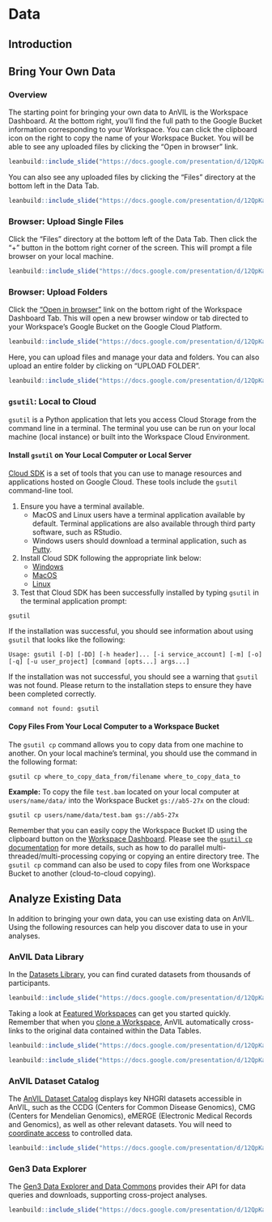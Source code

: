 # Data

## Introduction {#introduction-data}

<!------------------------------------------>

## Bring Your Own Data

### Overview {#bring-data-overview}

The starting point for bringing your own data to AnVIL is the Workspace Dashboard. At the bottom right, you'll find the full path to the Google Bucket information corresponding to your Workspace. You can click the clipboard icon on the right to copy the name of your Workspace Bucket. You will be able to see any uploaded files by clicking the "Open in browser" link.

```r
leanbuild::include_slide("https://docs.google.com/presentation/d/12QpKaLfqNHPgvF5JJyNNGOEEtkwY1exmRAUeK1BsEG8/edit#slide=id.gf5172664d7_0_142")
```

You can also see any uploaded files by clicking the "Files" directory at the bottom left in the Data Tab.

```r
leanbuild::include_slide("https://docs.google.com/presentation/d/12QpKaLfqNHPgvF5JJyNNGOEEtkwY1exmRAUeK1BsEG8/edit#slide=id.gf55fadc51c_0_3")
```

### Browser: Upload Single Files

Click the "Files" directory at the bottom left of the Data Tab. Then click the "+" button in the bottom right corner of the screen. This will prompt a file browser on your local machine.

```r
leanbuild::include_slide("https://docs.google.com/presentation/d/12QpKaLfqNHPgvF5JJyNNGOEEtkwY1exmRAUeK1BsEG8/edit#slide=id.gf55fadc51c_0_12")
```

### Browser: Upload Folders

Click the ["Open in browser"](#bring-data-overview) link on the bottom right of the Workspace Dashboard Tab. This will open a new browser window or tab directed to your Workspace's Google Bucket on the Google Cloud Platform. 

```r
leanbuild::include_slide("https://docs.google.com/presentation/d/12QpKaLfqNHPgvF5JJyNNGOEEtkwY1exmRAUeK1BsEG8/edit#slide=id.gf57004a098_0_1")
```

Here, you can upload files and manage your data and folders. You can also upload an entire folder by clicking on "UPLOAD FOLDER".

```r
leanbuild::include_slide("https://docs.google.com/presentation/d/12QpKaLfqNHPgvF5JJyNNGOEEtkwY1exmRAUeK1BsEG8/edit#slide=id.gf57004a098_0_9")
```

### `gsutil`: Local to Cloud

`gsutil` is a Python application that lets you access Cloud Storage from the command line in a terminal. The terminal you use can be run on your local machine (local instance) or built into the Workspace Cloud Environment.

#### Install `gsutil` on Your Local Computer or Local Server

[Cloud SDK](https://cloud.google.com/sdk/docs) is a set of tools that you can use to manage resources and applications hosted on Google Cloud. These tools include the `gsutil` command-line tool. 

1. Ensure you have a terminal available. 
    - MacOS and Linux users have a terminal application available by default. Terminal applications are also available through third party software, such as RStudio. 
    - Windows users should download a terminal application, such as [Putty](https://www.chiark.greenend.org.uk/~sgtatham/putty/latest.html).

1. Install Cloud SDK following the appropriate link below:
    - [Windows](https://cloud.google.com/sdk/docs/install#windows)
    - [MacOS](https://cloud.google.com/sdk/docs/install#mac)
    - [Linux](https://cloud.google.com/sdk/docs/install#linux)

1. Test that Cloud SDK has been successfully installed by typing `gsutil` in the terminal application prompt:

```
gsutil
```

If the installation was successful, you should see information about using `gsutil` that looks like the following:

```
Usage: gsutil [-D] [-DD] [-h header]... [-i service_account] [-m] [-o] [-q] [-u user_project] [command [opts...] args...]
```

If the installation was not successful, you should see a warning that `gsutil` was not found. Please return to the installation steps to ensure they have been completed correctly.

```
command not found: gsutil
```

#### Copy Files From Your Local Computer to a Workspace Bucket

The `gsutil cp` command allows you to copy data from one machine to another. On your local machine's terminal, you should use the command in the following format:

```
gsutil cp where_to_copy_data_from/filename where_to_copy_data_to
```

**Example:** To copy the file `test.bam` located on your local computer at `users/name/data/` into the Workspace Bucket `gs://ab5-27x` on the cloud:

```
gsutil cp users/name/data/test.bam gs://ab5-27x
```

Remember that you can easily copy the Workspace Bucket ID using the clipboard button on the [Workspace Dashboard]({#bring-data-overview}). Please see the [`gsutil cp` documentation](https://cloud.google.com/storage/docs/gsutil/commands/cp) for more details, such as how to do parallel multi-threaded/multi-processing copying or copying an entire directory tree. The `gsutil cp` command can also be used to copy files from one Workspace Bucket to another (cloud-to-cloud copying).

<!------------------------------------------>

## Analyze Existing Data

In addition to bringing your own data, you can use existing data on AnVIL. Using the following resources can help you discover data to use in your analyses.

### AnVIL Data Library

In the [Datasets Library](https://anvil.terra.bio/#library/datasets), you can find curated datasets from thousands of participants.

```r
leanbuild::include_slide("https://docs.google.com/presentation/d/12QpKaLfqNHPgvF5JJyNNGOEEtkwY1exmRAUeK1BsEG8/edit#slide=id.gf5fa6f264a_0_15")
```

Taking a look at [Featured Workspaces](https://anvil.terra.bio/#library/showcase) can get you started quickly. Remember that when you [clone a Workspace](workspaces.html#clone-workspace), AnVIL automatically cross-links to the original data contained within the Data Tables. 

```r
leanbuild::include_slide("https://docs.google.com/presentation/d/12QpKaLfqNHPgvF5JJyNNGOEEtkwY1exmRAUeK1BsEG8/edit#slide=id.gf5fa6f264a_0_24")
```

```r
leanbuild::include_slide("https://docs.google.com/presentation/d/12QpKaLfqNHPgvF5JJyNNGOEEtkwY1exmRAUeK1BsEG8/edit#slide=id.gf5fa6f264a_0_7")
```

### AnVIL Dataset Catalog

The [AnVIL Dataset Catalog](https://anvilproject.org/data) displays key NHGRI datasets accessible in AnVIL, such as the CCDG (Centers for Common Disease Genomics), CMG (Centers for Mendelian Genomics), eMERGE (Electronic Medical Records and Genomics), as well as other relevant datasets. You will need to [coordinate access](https://anvilproject.org/learn/accessing-data/requesting-data-access) to controlled data.

```r
leanbuild::include_slide("https://docs.google.com/presentation/d/12QpKaLfqNHPgvF5JJyNNGOEEtkwY1exmRAUeK1BsEG8/edit#slide=id.gf5fa6f264a_0_31")
```

### Gen3 Data Explorer

The [Gen3 Data Explorer and Data Commons](https://gen3.theanvil.io/) provides their API for data queries and downloads, supporting cross-project analyses.

```r
leanbuild::include_slide("https://docs.google.com/presentation/d/12QpKaLfqNHPgvF5JJyNNGOEEtkwY1exmRAUeK1BsEG8/edit#slide=id.gf5fa6f264a_0_40")
```
